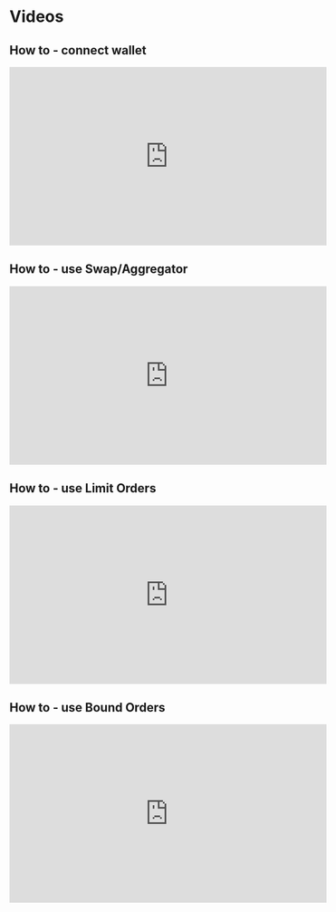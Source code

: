 # Videos

## How to - connect wallet 
<iframe width="560" height="315" src="https://www.youtube.com/embed/Uovpu3Z-LQ8?si=1Rea1wYJpqBxY172" title="YouTube video player" frameborder="0" allow="accelerometer; autoplay; clipboard-write; encrypted-media; gyroscope; picture-in-picture; web-share" allowfullscreen></iframe>

## How to - use Swap/Aggregator 
<iframe width="560" height="315" src="https://www.youtube.com/embed/YhGG5TxuD74?si=R17YnODXMLfmotW-" title="YouTube video player" frameborder="0" allow="accelerometer; autoplay; clipboard-write; encrypted-media; gyroscope; picture-in-picture; web-share" allowfullscreen></iframe>

## How to - use Limit Orders
<iframe width="560" height="315" src="https://www.youtube.com/embed/vz0I1bwqC94?si=cxC9Xgs8xsTtgU9r" title="YouTube video player" frameborder="0" allow="accelerometer; autoplay; clipboard-write; encrypted-media; gyroscope; picture-in-picture; web-share" allowfullscreen></iframe>

## How to - use Bound Orders 
<iframe width="560" height="315" src="https://www.youtube.com/embed/ilTde1tbjlA?si=Ix6KliAwOjou-zZ-" title="YouTube video player" frameborder="0" allow="accelerometer; autoplay; clipboard-write; encrypted-media; gyroscope; picture-in-picture; web-share" allowfullscreen></iframe>